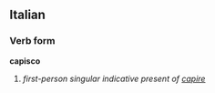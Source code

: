 ==Italian==
===Verb form===
'''capisco'''

# ''first-person singular indicative present of [[capire]]''